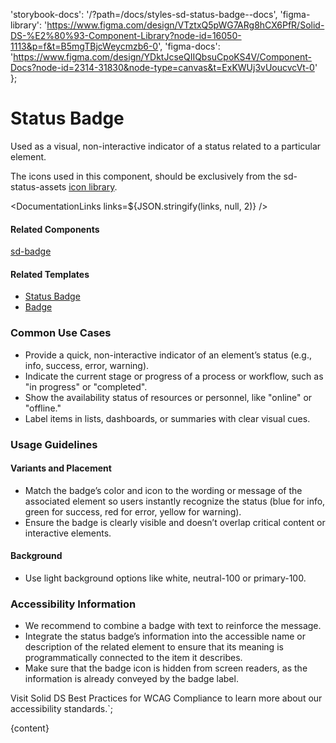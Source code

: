 

  'storybook-docs': '/?path=/docs/styles-sd-status-badge--docs',
  'figma-library':
    'https://www.figma.com/design/VTztxQ5pWG7ARg8hCX6PfR/Solid-DS-%E2%80%93-Component-Library?node-id=16050-1113&p=f&t=B5mgTBjcWeycmzb6-0',
  'figma-docs':
    'https://www.figma.com/design/YDktJcseQIIQbsuCpoKS4V/Component-Docs?node-id=2314-31830&node-type=canvas&t=ExKWUj3vUoucvcVt-0'
};

# Status Badge

Used as a visual, non-interactive indicator of a status related to a particular element.

The icons used in this component, should be exclusively from the sd-status-assets [icon library](/?path=/story/components-sd-icon-default--status-library).

<DefaultStory />

<DocumentationLinks links=${JSON.stringify(links, null, 2)} />

#### Related Components

[sd-badge](/?path=/docs/components-sd-badge--docs)

#### Related Templates

- [Status Badge](/?path=/docs/templates-status-badge--docs)
- [Badge](/?path=/docs/templates-badge--docs)

### Common Use Cases

- Provide a quick, non-interactive indicator of an element’s status (e.g., info, success, error, warning).
- Indicate the current stage or progress of a process or workflow, such as "in progress" or "completed".
- Show the availability status of resources or personnel, like "online" or "offline."
- Label items in lists, dashboards, or summaries with clear visual cues.

### Usage Guidelines

#### Variants and Placement

- Match the badge’s color and icon to the wording or message of the associated element so users instantly recognize the status (blue for info, green for success, red for error, yellow for warning).
- Ensure the badge is clearly visible and doesn’t overlap critical content or interactive elements.

#### Background

- Use light background options like white, neutral-100 or primary-100.

### Accessibility Information

- We recommend to combine a badge with text to reinforce the message.
- Integrate the status badge’s information into the accessible name or description of the related element to ensure that its meaning is programmatically connected to the item it describes.
- Make sure that the badge icon is hidden from screen readers, as the information is already conveyed by the badge label.

Visit <sd-link href="https://www.figma.com/design/YDktJcseQIIQbsuCpoKS4V/Component-Docs?node-id=10708-5011&t=Z1FxSGWkmXG5r5sw-4" target="_blank">Solid DS Best Practices for WCAG Compliance</sd-link> to learn more about our accessibility standards.`;

<Meta title="Styles/sd-status-badge/Overview" />

<OverviewFormatter story={SdStatusBadgeStories.Default}>{content}</OverviewFormatter>
